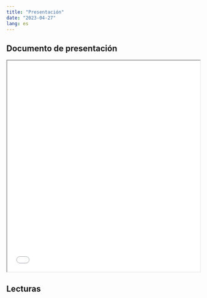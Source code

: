 ```yaml
---
title: "Presentación"
date: "2023-04-27"
lang: es
---
```


## Documento de presentación


<iframe src= 06_clase.pdf height="550" width=100% allowfullscreen="true">

</iframe> 

## Lecturas
